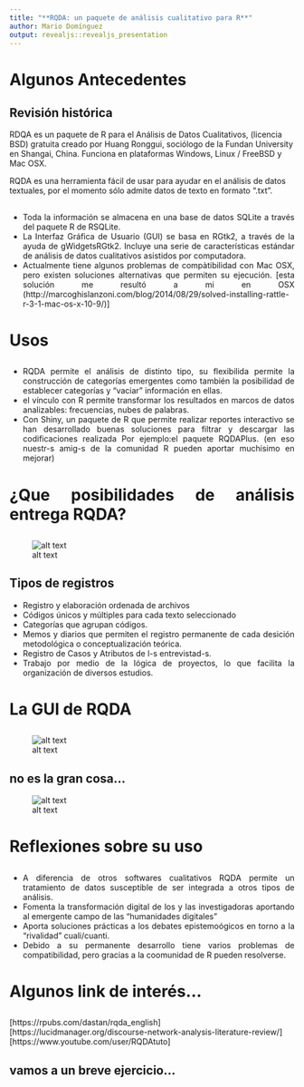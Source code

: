 ```yaml
---
title: "**RQDA: un paquete de análisis cualitativo para R**"
author: Mario Domínguez
output: revealjs::revealjs_presentation
---
```

# **Algunos Antecedentes**

## Revisión histórica
RDQA es un paquete de R para el Análisis de Datos Cualitativos, (licencia BSD) gratuita creado por Huang Ronggui, sociólogo de la Fundan University en Shangai, China. Funciona en plataformas Windows, Linux / FreeBSD y Mac OSX.

RQDA es una herramienta fácil de usar para ayudar en el análisis de datos textuales, por el momento sólo admite datos de texto en formato ".txt".

## 
<div style="text-align: justify">
- Toda la información se almacena en una base de datos SQLite a través del paquete R de RSQLite. 
- La Interfaz Gráfica de Usuario (GUI) se basa en RGtk2, a través de la ayuda de gWidgetsRGtk2. Incluye una serie de características estándar de análisis de datos cualitativos asistidos por computadora.
-  Actualmente tiene algunos problemas de compàtibilidad con Mac OSX, pero existen soluciones alternativas que permiten su ejecución.
[esta solución me resultó a mi en OSX (http://marcoghislanzoni.com/blog/2014/08/29/solved-installing-rattle-r-3-1-mac-os-x-10-9/)]

# **Usos**
## 

<div style="text-align: justify">

- RQDA permite el análisis de distinto tipo, su flexibilida permite la construcción de categorías emergentes como también la posibilidad de establecer categorías y "vaciar" información en ellas.
- el vínculo con R permite transformar los resultados en marcos de datos analizables: frecuencias, nubes de palabras.
- Con Shiny, un paquete de R que permite realizar reportes interactivo se han desarrollado buenas soluciones para filtrar y descargar las codificaciones realizada
Por ejemplo:el paquete RQDAPlus.
(en eso nuestr-s amig-s de la comunidad R pueden aportar muchisimo en mejorar)

# ¿Que posibilidades de análisis entrega RQDA?

## 
![alt text](/Users/mariodominguez/Documents/Proyectos/RQDA_useRs/RQDA_useRs/posit.png)

## **Tipos de registros**
<div style="text-align: justify">
- Registro y elaboración ordenada de archivos
- Códigos únicos y múltiples para cada texto seleccionado
- Categorías que agrupan códigos.
- Memos y diarios que permiten el registro permanente de cada desición metodológica o conceptualización teórica.
- Registro de Casos y Atributos de l-s entrevistad-s.
- Trabajo por medio de la lógica de proyectos, lo que facilita la organización de diversos estudios.

# **La GUI de RQDA**

##
![alt text](/Users/mariodominguez/Documents/Proyectos/RQDA_useRs/RQDA_useRs/GUI_RQDA.png)


## no es la gran cosa...

![alt text](/Users/mariodominguez/Documents/Proyectos/RQDA_useRs/RQDA_useRs/tenor.gif)

# **Reflexiones sobre su uso**

##
<div style="text-align: justify">
- A diferencia de otros softwares cualitativos RQDA permite un tratamiento de datos susceptible de ser integrada a otros tipos de análisis.
- Fomenta la transformación digital de los y las investigadoras aportando al emergente campo de las "humanidades digitales"
- Aporta soluciones prácticas a los debates epistemoógicos en torno a la "rivalidad" cuali/cuanti. 
- Debido a su permanente desarrollo tiene varios problemas de compatibilidad, pero gracias a la coomunidad de R pueden resolverse.


# **Algunos link de interés...**
##
[https://rpubs.com/dastan/rqda_english]
[https://lucidmanager.org/discourse-network-analysis-literature-review/]
[https://www.youtube.com/user/RQDAtuto]

## **vamos a un breve ejercicio...**




